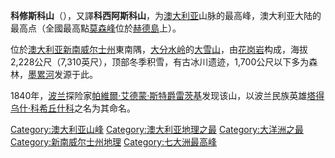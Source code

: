 {{NoteTA
|G1=People
|G2=Country
}}
{{Infobox Mountain
| table_width =
| Name = 科修斯科山
| other_name =
| native_name =
| Photo = Mount Kosciuszko01Oct06.JPG
| Photo size = 300
| photo_alt =
| Caption = <!--照片說明-->
| Elevation = {{convert|2228|m|ft|0}}
| elevation_ref =
| Prominence = {{convert|2228|m|ft|0}}
| prominence_ref =
| Parent peak = 
| Listing = [[各洲最高峰列表|各洲最高峰列表]]<br />[[各國最高點列表|各國最高點列表]]
| Translation = 
| Language = 
| Pronunciation = 
| pushpin_map = Australia
| pushpin_label_position = left
| pushpin_map_caption = 科修斯科山的位置
| pushpin_mapsize = 300
| label = 科修斯科山
| map_relief = <!-- 如果不想使用Location map的地形圖，填map_relief=0 -->
| lat_d  =  36 | lat_m  = 27 | lat_s  = 27 | lat_NS  = S
| long_d = 148 | long_m = 15 | long_s = 44 | long_EW = E
| coord_type = <!--用於Template:Infobox coord，如果留空，預設為mountain-->
| region = <!--用於Template:Infobox coord-->
| display = <!--用於Template:Infobox coord，如果留空，預設為inline,title -->
| Location = {{澳大利亞}}[[新南威爾斯州|新南威爾斯州]]
| Range = [[大分水嶺|大分水嶺]] - [[大雪山_(新南威爾士州)|大雪山]]
| Grid_ref_UK = 
| Grid_ref_Ireland = 
| Coordinates = {{coord|36|27|27|S|148|15|44|E}}
| coordinates_ref = 
| Topographic map = <!--地形圖-->
| Type = <!--類別-->
| Age = <!--年齡-->
| Volcanic_Arc/Belt = 
| Last eruption = <!--最近噴發-->
| First ascent = 1840年 Paweł Edmund Strzelecki（歐洲人）
| Easiest route = 步行（泥路）
}}
'''科修斯科山'''（{{lang-en|Mount Kosciuszko}}），又譯'''科西阿斯科山'''，为[[澳大利亚|澳大利亚]]山脉的最高峰，澳大利亚大陆的最高点（全國最高點[[莫森峰|莫森峰]]位於[[赫德島和麥克唐納群島|赫德島]]上）。

位於[[澳大利亚|澳大利亚]][[新南威尔士州|新南威尔士州]]東南隅，[[大分水岭|大分水岭]]的[[大雪山_(新南威尔士州)|大雪山]]，由[[花岗岩|花岗岩]]构成，海拔2,228公尺（7,310英尺），顶部冬季积雪，有古冰川遗迹，1,700公尺以下多为森林，[[墨累河|墨累河]]发源于此。

1840年，[[波兰|波兰]]探险家[[帕維爾·艾德蒙·斯特爵雷茨基|帕維爾·艾德蒙·斯特爵雷茨基]]发现该山，以波兰民族英雄[[塔得乌什·科希丘什科|塔得乌什·科希丘什科]]之名为其命名。

{{七大洲最高峰}}
[[Category:澳大利亚山峰|Category:澳大利亚山峰]]
[[Category:澳大利亚地理之最|Category:澳大利亚地理之最]]
[[Category:大洋洲之最|Category:大洋洲之最]]
[[Category:新南威尔士州地理|Category:新南威尔士州地理]]
[[Category:七大洲最高峰|Category:七大洲最高峰]]